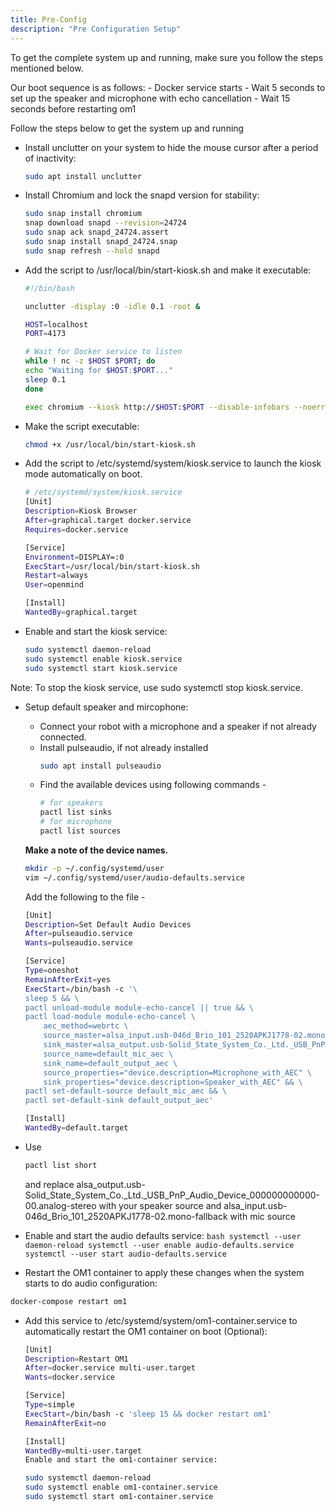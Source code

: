 ```yaml
---
title: Pre-Config
description: "Pre Configuration Setup"
---
```


To get the complete system up and running, make sure you follow the steps mentioned below. 

Our boot sequence is as follows:
    - Docker service starts
    - Wait 5 seconds to set up the speaker and microphone with echo cancellation
    - Wait 15 seconds before restarting om1

Follow the steps below to get the system up and running
- Install unclutter on your system to hide the mouse cursor after a period of inactivity:
    ```bash
    sudo apt install unclutter
    ```
- Install Chromium and lock the snapd version for stability:
    ```bash
    sudo snap install chromium
    snap download snapd --revision=24724
    sudo snap ack snapd_24724.assert
    sudo snap install snapd_24724.snap
    sudo snap refresh --hold snapd
    ```

- Add the script to /usr/local/bin/start-kiosk.sh and make it executable:
    ```bash
    #!/bin/bash

    unclutter -display :0 -idle 0.1 -root &

    HOST=localhost
    PORT=4173

    # Wait for Docker service to listen
    while ! nc -z $HOST $PORT; do
    echo "Waiting for $HOST:$PORT..."
    sleep 0.1
    done

    exec chromium --kiosk http://$HOST:$PORT --disable-infobars --noerrdialogs
    ```

- Make the script executable:

    ```bash
    chmod +x /usr/local/bin/start-kiosk.sh
    ```

- Add the script to /etc/systemd/system/kiosk.service to launch the kiosk mode automatically on boot.
    ```bash
    # /etc/systemd/system/kiosk.service
    [Unit]
    Description=Kiosk Browser
    After=graphical.target docker.service
    Requires=docker.service

    [Service]
    Environment=DISPLAY=:0
    ExecStart=/usr/local/bin/start-kiosk.sh
    Restart=always
    User=openmind

    [Install]
    WantedBy=graphical.target
    ```

- Enable and start the kiosk service:
    ```bash
    sudo systemctl daemon-reload
    sudo systemctl enable kiosk.service
    sudo systemctl start kiosk.service
    ```
Note: To stop the kiosk service, use sudo systemctl stop kiosk.service.

- Setup default speaker and mircophone:
    - Connect your robot with a microphone and a speaker if not already connected.
    - Install pulseaudio, if not already installed
        ```bash
        sudo apt install pulseaudio
        ```
    - Find the available devices using following commands -
        ```bash
        # for speakers
        pactl list sinks
        # for microphone
        pactl list sources
        ```
    **Make a note of the device names.**

    ```bash
    mkdir -p ~/.config/systemd/user
    vim ~/.config/systemd/user/audio-defaults.service
    ```
    Add the following to the file -
    ```bash
    [Unit]
    Description=Set Default Audio Devices
    After=pulseaudio.service
    Wants=pulseaudio.service

    [Service]
    Type=oneshot
    RemainAfterExit=yes
    ExecStart=/bin/bash -c '\
    sleep 5 && \
    pactl unload-module module-echo-cancel || true && \
    pactl load-module module-echo-cancel \
        aec_method=webrtc \
        source_master=alsa_input.usb-046d_Brio_101_2520APKJ1778-02.mono-fallback \
        sink_master=alsa_output.usb-Solid_State_System_Co._Ltd._USB_PnP_Audio_Device_000000000000-00.analog-stereo \
        source_name=default_mic_aec \
        sink_name=default_output_aec \
        source_properties="device.description=Microphone_with_AEC" \
        sink_properties="device.description=Speaker_with_AEC" && \
    pactl set-default-source default_mic_aec && \
    pactl set-default-sink default_output_aec'

    [Install]
    WantedBy=default.target
    ```

- Use
    ```bash
    pactl list short
    ```
    and replace alsa_output.usb-Solid_State_System_Co._Ltd._USB_PnP_Audio_Device_000000000000-00.analog-stereo with your speaker source and alsa_input.usb-046d_Brio_101_2520APKJ1778-02.mono-fallback with mic source

- Enable and start the audio defaults service:
        ```bash
        systemctl --user daemon-reload
        systemctl --user enable audio-defaults.service
        systemctl --user start audio-defaults.service
        ```

- Restart the OM1 container to apply these changes when the system starts to do audio configuration:
```bash
docker-compose restart om1
```

- Add this service to /etc/systemd/system/om1-container.service to automatically restart the OM1 container on boot (Optional):
    ```bash
    [Unit]
    Description=Restart OM1
    After=docker.service multi-user.target
    Wants=docker.service

    [Service]
    Type=simple
    ExecStart=/bin/bash -c 'sleep 15 && docker restart om1'
    RemainAfterExit=no

    [Install]
    WantedBy=multi-user.target
    Enable and start the om1-container service:

    sudo systemctl daemon-reload
    sudo systemctl enable om1-container.service
    sudo systemctl start om1-container.service
    ```